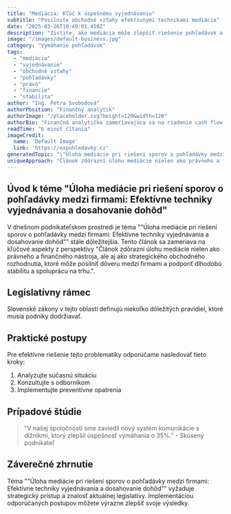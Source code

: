 ```yaml
---
title: "Mediácia: Kľúč k úspešnému vyjednávaniu"
subtitle: "Posilnite obchodné vzťahy efektívnymi technikami mediácie"
date: "2025-03-26T10:49:01.450Z"
description: "Zistite, ako mediácia môže zlepšiť riešenie pohľadávok a posilniť obchodné vzťahy."
image: "/images/default-business.jpg"
category: "Vymáhanie pohľadávok"
tags:
  - "mediácia"
  - "vyjednávanie"
  - "obchodné vzťahy"
  - "pohľadávky"
  - "právo"
  - "financie"
  - "stabilita"
author: "Ing. Petra Svobodová"
authorPosition: "Finančný analytik"
authorImage: "/placeholder.svg?height=120&width=120"
authorBio: "Finančná analytička zameriavajúca sa na riadenie cash flow a prevenciu platobnej neschopnosti."
readTime: "6 minút čítania"
imageCredit:
  name: 'Default Image'
  link: 'https://expohledavky.cz'
generatedTopic: "\"Úloha mediácie pri riešení sporov o pohľadávky medzi firmami: Efektívne techniky vyjednávania a dosahovanie dohôd\""
uniqueApproach: "Článok zdôrazní úlohu mediácie nielen ako právneho a finančného nástroja, ale aj ako strategického obchodného rozhodnutia, ktoré môže posilniť dôveru medzi firmami a podporiť dlhodobú stabilitu a spoluprácu na trhu."
---
```



## Úvod k téme "Úloha mediácie pri riešení sporov o pohľadávky medzi firmami: Efektívne techniky vyjednávania a dosahovanie dohôd"

V dnešnom podnikateľskom prostredí je téma ""Úloha mediácie pri riešení sporov o pohľadávky medzi firmami: Efektívne techniky vyjednávania a dosahovanie dohôd"" stále dôležitejšia. Tento článok sa zameriava na kľúčové aspekty z perspektívy "Článok zdôrazní úlohu mediácie nielen ako právneho a finančného nástroja, ale aj ako strategického obchodného rozhodnutia, ktoré môže posilniť dôveru medzi firmami a podporiť dlhodobú stabilitu a spoluprácu na trhu.".

## Legislatívny rámec

Slovenské zákony v tejto oblasti definujú niekoľko dôležitých pravidiel, ktoré musia podniky dodržiavať.

## Praktické postupy

Pre efektívne riešenie tejto problematiky odporúčame nasledovať tieto kroky:

1. Analyzujte súčasnú situáciu
2. Konzultujte s odborníkom
3. Implementujte preventívne opatrenia

## Prípadové štúdie

> "V našej spoločnosti sme zaviedli nový systém komunikácie s dlžníkmi, ktorý zlepšil úspešnosť vymáhania o 35%." - Skúsený podnikateľ

## Záverečné zhrnutie

Téma ""Úloha mediácie pri riešení sporov o pohľadávky medzi firmami: Efektívne techniky vyjednávania a dosahovanie dohôd"" vyžaduje strategický prístup a znalosť aktuálnej legislatívy. Implementáciou odporúčaných postupov môžete výrazne zlepšiť svoje výsledky.
